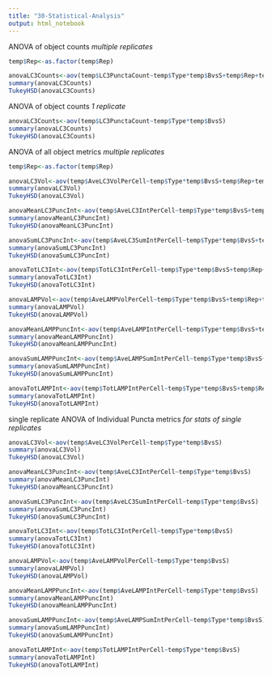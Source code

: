 ```yaml
---
title: "30-Statistical-Analysis"
output: html_notebook
---
```

ANOVA of object counts
*multiple replicates*
```r
temp$Rep<-as.factor(temp$Rep)

anovaLC3Counts<-aov(temp$LC3PunctaCount~temp$Type*temp$BvsS+temp$Rep+temp$Rep:temp$Type)
summary(anovaLC3Counts)
TukeyHSD(anovaLC3Counts)
```

ANOVA of object counts
*1 replicate*
```r
anovaLC3Counts<-aov(temp$LC3PunctaCount~temp$Type*temp$BvsS)
summary(anovaLC3Counts)
TukeyHSD(anovaLC3Counts)
```


ANOVA of all object metrics
*multiple replicates*
```r
temp$Rep<-as.factor(temp$Rep)

anovaLC3Vol<-aov(temp$AveLC3VolPerCell~temp$Type*temp$BvsS+temp$Rep+temp$Rep:temp$Type)
summary(anovaLC3Vol)
TukeyHSD(anovaLC3Vol)

anovaMeanLC3PuncInt<-aov(temp$AveLC3IntPerCell~temp$Type*temp$BvsS+temp$Rep+temp$Rep:temp$Type)
summary(anovaMeanLC3PuncInt)
TukeyHSD(anovaMeanLC3PuncInt)

anovaSumLC3PuncInt<-aov(temp$AveLC3SumIntPerCell~temp$Type*temp$BvsS+temp$Rep+temp$Rep:temp$Type)
summary(anovaSumLC3PuncInt)
TukeyHSD(anovaSumLC3PuncInt)

anovaTotLC3Int<-aov(temp$TotLC3IntPerCell~temp$Type*temp$BvsS+temp$Rep+temp$Rep:temp$Type)
summary(anovaTotLC3Int)
TukeyHSD(anovaTotLC3Int)

anovaLAMPVol<-aov(temp$AveLAMPVolPerCell~temp$Type*temp$BvsS+temp$Rep+temp$Rep:temp$Type)
summary(anovaLAMPVol)
TukeyHSD(anovaLAMPVol)

anovaMeanLAMPPuncInt<-aov(temp$AveLAMPIntPerCell~temp$Type*temp$BvsS+temp$Rep+temp$Rep:temp$Type)
summary(anovaMeanLAMPPuncInt)
TukeyHSD(anovaMeanLAMPPuncInt)

anovaSumLAMPPuncInt<-aov(temp$AveLAMPSumIntPerCell~temp$Type*temp$BvsS+temp$Rep+temp$Rep:temp$Type)
summary(anovaSumLAMPPuncInt)
TukeyHSD(anovaSumLAMPPuncInt)

anovaTotLAMPInt<-aov(temp$TotLAMPIntPerCell~temp$Type*temp$BvsS+temp$Rep+temp$Rep:temp$Type)
summary(anovaTotLAMPInt)
TukeyHSD(anovaTotLAMPInt)
```

single replicate ANOVA of Individual Puncta metrics
*for stats of single replicates*
```r
anovaLC3Vol<-aov(temp$AveLC3VolPerCell~temp$Type*temp$BvsS)
summary(anovaLC3Vol)
TukeyHSD(anovaLC3Vol)

anovaMeanLC3PuncInt<-aov(temp$AveLC3IntPerCell~temp$Type*temp$BvsS)
summary(anovaMeanLC3PuncInt)
TukeyHSD(anovaMeanLC3PuncInt)

anovaSumLC3PuncInt<-aov(temp$AveLC3SumIntPerCell~temp$Type*temp$BvsS)
summary(anovaSumLC3PuncInt)
TukeyHSD(anovaSumLC3PuncInt)

anovaTotLC3Int<-aov(temp$TotLC3IntPerCell~temp$Type*temp$BvsS)
summary(anovaTotLC3Int)
TukeyHSD(anovaTotLC3Int)

anovaLAMPVol<-aov(temp$AveLAMPVolPerCell~temp$Type*temp$BvsS)
summary(anovaLAMPVol)
TukeyHSD(anovaLAMPVol)

anovaMeanLAMPPuncInt<-aov(temp$AveLAMPIntPerCell~temp$Type*temp$BvsS)
summary(anovaMeanLAMPPuncInt)
TukeyHSD(anovaMeanLAMPPuncInt)

anovaSumLAMPPuncInt<-aov(temp$AveLAMPSumIntPerCell~temp$Type*temp$BvsS)
summary(anovaSumLAMPPuncInt)
TukeyHSD(anovaSumLAMPPuncInt)

anovaTotLAMPInt<-aov(temp$TotLAMPIntPerCell~temp$Type*temp$BvsS)
summary(anovaTotLAMPInt)
TukeyHSD(anovaTotLAMPInt)
```